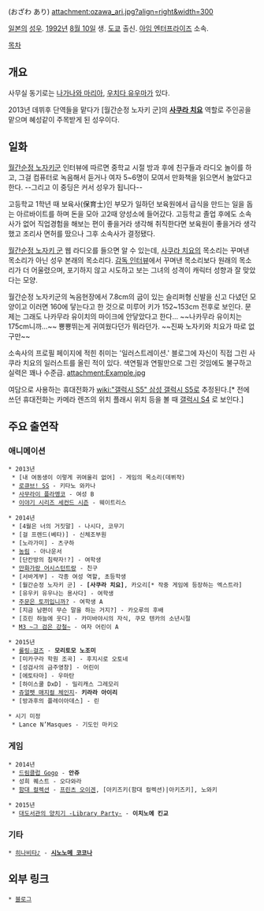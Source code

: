 {{{+1 小澤亜李 }}} (おざわ あり) attachment:ozawa_ari.jpg?align=right&width=300

[[일본]]의 [[성우]]. [[1992년]] [[8월 10일]] 생. [[도쿄]] 출신. [[아임 엔터프라이즈]] 소속.

[[목차]]
== 개요 ==
사무실 동기로는 [[나가나와 마리아]], [[우치다 유우마]]가 있다.

2013년 데뷔후 단역들을 맡다가 [월간순정 노자키 군]의 '''[[사쿠라 치요]]''' 역할로 주인공을 맡으며 혜성같이 주목받게 된 성우이다. 

== 일화 ==
[http://bbs2.ruliweb.daum.net/gaia/do/ruliweb/family/1360/read?articleId=1456591&objCate1=&bbsId=G003&searchKey=daumname&itemGroupId=&itemId=15&sortKey=depth&searchValue=%ED%95%98%EC%95%B5&platformId=&pageIndex=1 월간순정 노자키군] 인터뷰에 따르면 중학교 시절 방과 후에 친구들과 라디오 놀이를 하고, 그걸 컴퓨터로 녹음해서 듣거나 여자 5~6명이 모여서 만화책을 읽으면서 놀았다고 한다. --그리고 이 중딩은 커서 성우가 됩니다--

고등학교 1학년 때 보육사(保育士)인 부모가 일하던 보육원에서 급식을 만드는 일을 돕는 아르바이트를 하며 돈을 모아 고2때 양성소에 들어갔다. 고등학교 졸업 후에도 소속사가 없어 직업경험을 해보는 편이 좋을거라 생각해 취직한다면 보육원이 좋을거라 생각했고 조리사 면허를 땄으나 그후 소속사가 결정됐다.

[[월간순정 노자키 군]] 웹 라디오를 들으면 알 수 있는데, [[사쿠라 치요]]의 목소리는 꾸며낸 목소리가 아닌 성우 본래의 목소리다. [http://bbs2.ruliweb.daum.net/gaia/do/ruliweb/family/1360/read?articleId=1499762&objCate1=&bbsId=G003&searchKey=subjectNcontent&itemGroupId=&itemId=15&sortKey=depth&searchValue=%EB%85%B8%EC%9E%90%ED%82%A4&platformId=&pageIndex=1 감독 인터뷰]에서 꾸며낸 목소리보다 원래의 목소리가 더 어울렸으며, 포기하지 않고 시도하고 보는 그녀의 성격이 캐릭터 성향과 잘 맞았다는 모양.

월간순정 노자키군의 녹음현장에서 7.8cm의 굽이 있는 슬리퍼형 신발을 신고 다녔던 모양이고 이러면 160에 닿는다고 한 것으로 미루어 키가 152~153cm 전후로 보인다. 문제는 그래도 나카무라 유이치의 마이크에 안닿았다고 한다... ~~나카무라 유이치는 175cm니까...~~ 뿅뿅뛰는게 귀여웠다던가 뭐라던가. ~~진짜 노자키와 치요가 따로 없구만~~

소속사의 프로필 페이지에 적힌 취미는 '일러스트레이션.' 블로그에 자신이 직접 그린 사쿠라 치요의 일러스트를 올린 적이 있다. 색연필과 연필만으로 그린 것임에도 불구하고 실력은 꽤나 수준급.
attachment:Example.jpg

여담으로 사용하는 휴대전화가 [[wiki:"갤럭시 S5" 삼성 갤럭시 S5]]로 추정된다.[* 전에 쓰던 휴대전화는 카메라 렌즈의 위치 플래시 위치 등을 볼 때 [[갤럭시 S4]] 로 보인다.]
== 주요 출연작 ==
=== 애니메이션 ===
 * 2013년
  * [내 여동생이 이렇게 귀여울리 없어] - 게임의 목소리(데뷔작)
  * [[로큐브!|로큐브! SS]] - 키타노 와카나
  * [[사무라이 플라멩코]] - 여성 B
  * [[이야기 시리즈|이야기 시리즈 세컨드 시즌]] - 웨이트리스

 * 2014년
  * [4월은 너의 거짓말] - 나시다, 코무기
  * [걸 프렌드(베타)] - 신체조부원
  * [노라가미] - 츠구하
  * [[농림]] - 아나운서
  * [단칸방의 침략자!?] - 여학생
  * [[만화가랑 어시스턴트랑]] - 친구
  * [서바게부] - 각종 여성 역할, 초등학생
  * [월간순정 노자키 군] - '''[사쿠라 치요]''', 카오리[* 작중 게임에 등장하는 엑스트라]
  * [유우키 유우나는 용사다] - 여학생
  * [[주문은 토끼입니까?]] - 여학생 A
  * [지금 남편이 무슨 말을 하는 거지?] - 카오루의 후배
  * [흐린 하늘에 웃다] - 카미바야시의 자식, 쿠모 텐카의 소년시절
  * [[M3 ~그 검은 강철~]] - 여자 어린이 A

 * 2015년
  * [[롤링☆걸즈]] - '''모리토모 노조미'''
  * [미카구라 학원 조곡] - 후지시로 오토네
  * [성검사의 금주영창] - 어린이
  * [에토타마] - 우마탄
  * [하이스쿨 DxD] - 밀리캐스 그레모리
  * [[쥬얼펫 시리즈|쥬얼펫 매지컬 체인지]]- '''키라라 아이리'''
  * [방과후의 플레이아데스] - 린

 * 시기 미정
  * Lance N’Masques - 기도인 마키오

=== 게임 ===
 * 2014년
  * [[드림클럽 Gogo]] - '''안쥬'''
  * 성희 퀘스트 - 오다와라
  * [[함대 컬렉션]] - [[프린츠 오이겐(함대 컬렉션)|프린츠 오이겐]], [아키즈키(함대 컬렉션)|아키즈키], 노와키

 * 2015년
  * [[대도서관의 양치기#s-5|대도서관의 양치기 -Library Party-]] - '''이치노에 킨교'''

=== 기타 ===
 * [[히나비타♪]] - '''[[시노노메 코코나]]'''

== 외부 링크 ==
 * [http://ameblo.jp/ari-step/ 블로그]
